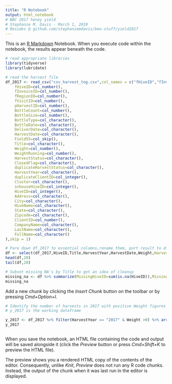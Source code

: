 ```yaml
---
title: "R Notebook"
output: html_notebook
# BBC 2017 honey yield
# Stephanie M. Davis - March 1, 2019
# Resides @ github.com/stephaniemdavis/bee-stuff/yield2017
---
```


This is an [R Markdown](http://rmarkdown.rstudio.com) Notebook. When you execute code within the notebook, the results appear beneath the code. 

 
```r
# read appropriate libraries
library(tidyverse)
library(lubridate)
```
```r
# read the harvest file
df_2017 <- read_csv("csv_harvest_tog.csv",col_names = c("fHiveID","fInvoiceID","fRegionID","fVisitID","pHarvestID","BottleCount","BottleSize","BottleType","BottleDate","DeliverDate","HarvestDate","Field55","Title","Weight","WeigthRunning","HarvestStatus","ClosedFlag","duplicateHarvestStatus","HarvestYear","duplicateClientID","Cluster","inhouseHiveID","HiveID","Address","City","HiveName","State","Zipcode","ClientID","CompanyName","LastName","FullName"), col_types = cols(
    fHiveID=col_number(),
    fInvoiceID=col_number(),
    fRegionID=col_number(),
    fVisitID=col_number(),
    pHarvestID=col_number(),
    BottleCount=col_number(),
    BottleSize=col_number(),
    BottleType=col_character(),
    BottleDate=col_character(),
    DeliverDate=col_character(),
    HarvestDate=col_character(),
    Field55=col_skip(),
    Title=col_character(),
    Weight=col_number(),
    WeightRunning=col_number(),
    HarvestStatus=col_character(),
    ClosedFlag=col_character(),
    duplicateHarvestStatus=col_character(),
    HarvestYear=col_character(),
    duplicateClientID=col_integer(),
    Cluster=col_character(),
    inhouseHiveID=col_integer(),
    HiveID=col_integer(),
    Address=col_character(),
    City=col_character(),
    HiveName=col_character(),
    State=col_character(),
    Zipcode=col_character(),
    ClientID=col_number(),
    CompanyName=col_character(),
    LastName=col_character(),
    FullName=col_character()
),skip = 1)

```

```r
# Pare down df_2017 to essential columns,rename them, port result to df object
df <- select(df_2017,HiveID,Title,HarvestYear,HarvestDate,Weight,HarvestID=pHarvestID,VisitID=fVisitID) 
head(df,20)
tail(df,20)
```

```r
# Subset missing NA's by Title to get an idea of cleanup
missing_na <- df %>% summarize(MissingHiveID=sum(is.na(HiveID)),MissingTitle=sum(is.na(Title)),MissingYear=sum(is.na(HarvestYear)),MissingDate=sum(is.na(HarvestDate)))
missing_na
```

Add a new chunk by clicking the *Insert Chunk* button on the toolbar or by pressing *Cmd+Option+I*.
```r
# Identify the number of harvests in 2017 with positive Weight figures
# y_2017 is the working dataframe

y_2017 <- df_2017 %>% filter(HarvestYear == "2017" & Weight >0) %>% arrange(desc(Weight))
y_2017
```
```r

```

When you save the notebook, an HTML file containing the code and output will be saved alongside it (click the *Preview* button or press *Cmd+Shift+K* to preview the HTML file). 

The preview shows you a rendered HTML copy of the contents of the editor. Consequently, unlike *Knit*, *Preview* does not run any R code chunks. Instead, the output of the chunk when it was last run in the editor is displayed.

